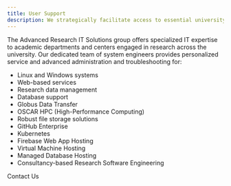 ```yaml
---
title: User Support
description: We strategically facilitate access to essential university research services
---
```


<ContentSection title="Advanced Research IT Solutions">

The Advanced Research IT Solutions group offers specialized IT expertise to academic departments and centers engaged in research across the university. Our dedicated team of system engineers provides personalized service and advanced administration and troubleshooting for:

- Linux and Windows systems
- Web-based services
- Research data management
- Database support
- Globus Data Transfer
- OSCAR HPC (High-Performance Computing)
- Robust file storage solutions
- GitHub Enterprise
- Kubernetes
- Firebase Web App Hosting
- Virtual Machine Hosting
- Managed Database Hosting
- Consultancy-based Research Software Engineering

<MDXButton href="mailto:ccv-res-sys@brown.edu">
  Contact Us
</MDXButton>
</ContentSection>
